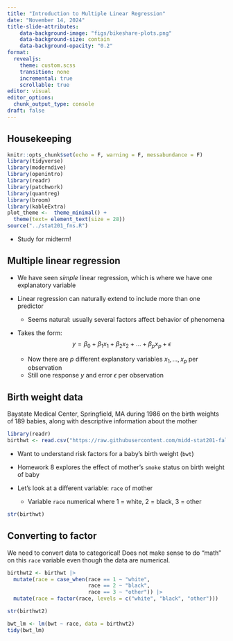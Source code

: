 ```yaml
---
title: "Introduction to Multiple Linear Regression"
date: "November 14, 2024"
title-slide-attributes:
    data-background-image: "figs/bikeshare-plots.png"
    data-background-size: contain
    data-background-opacity: "0.2"
format: 
  revealjs:
    theme: custom.scss
    transition: none
    incremental: true
    scrollable: true
editor: visual
editor_options: 
  chunk_output_type: console
draft: false
---
```


## Housekeeping

```r
knitr::opts_chunk$set(echo = F, warning = F, messabundance = F)
library(tidyverse)
library(moderndive)
library(openintro)
library(readr)
library(patchwork)
library(quantreg)
library(broom)
library(kableExtra)
plot_theme <-  theme_minimal() +
  theme(text= element_text(size = 28))
source("../stat201_fns.R")
```

-   Study for midterm!

## Multiple linear regression

-   We have seen *simple* linear regression, which is where we have one explanatory variable

-   Linear regression can naturally extend to include more than one predictor

    -   Seems natural: usually several factors affect behavior of phenomena

-   Takes the form: $$y = \beta_{0} + \beta_{1} x_{1} + \beta_{2} x_{2} + \ldots + \beta_{p} x_{p} + \epsilon$$

    -   Now there are $p$ different explanatory variables $x_{1},\ldots, x_{p}$ per observation
    -   Still one response $y$ and error $\epsilon$ per observation

## Birth weight data

Baystate Medical Center, Springfield, MA during 1986 on the birth weights of 189 babies, along with descriptive information about the mother

```r
library(readr)
birthwt <- read.csv("https://raw.githubusercontent.com/midd-stat201-fall2024/midd-stat201-fall2024.github.io/refs/heads/main/data/birthwt.csv")
```

-   Want to understand risk factors for a baby's birth weight (`bwt`)

-   Homework 8 explores the effect of mother's `smoke` status on birth weight of baby

-   Let's look at a different variable: `race` of mother

    -  Variable `race` numerical where 1 = white, 2 = black, 3 = other

```r
str(birthwt)
```

## Converting to factor

We need to convert data to categorical! Does not make sense to do "math" on this `race` variable even though the data are numerical.

```r
birthwt2 <- birthwt |>
  mutate(race = case_when(race == 1 ~ "white",
                          race == 2 ~ "black",
                          race == 3 ~ "other")) |>
  mutate(race = factor(race, levels = c("white", "black", "other")))

str(birthwt2)
```

```r
bwt_lm <- lm(bwt ~ race, data = birthwt2)
tidy(bwt_lm)
```
